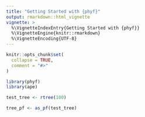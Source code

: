 ```yaml
---
title: "Getting Started with {phyf}"
output: rmarkdown::html_vignette
vignette: >
  %\VignetteIndexEntry{Getting Started with {phyf}}
  %\VignetteEngine{knitr::rmarkdown}
  %\VignetteEncoding{UTF-8}
---
```


```r
knitr::opts_chunk$set(
  collapse = TRUE,
  comment = "#>"
)
```

```r
library(phyf)
library(ape)
```

```r
test_tree <- rtree(100) 
```

```r
tree_pf <- as_pf(test_tree)

```
